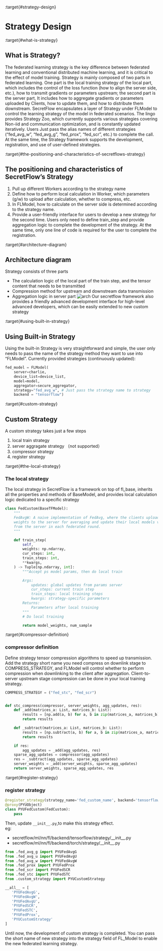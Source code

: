 :target{#strategy-design}

# Strategy Design

:target{#what-is-strategy}

## What is Strategy?

The federated learning strategy is the key difference between federated learning and conventional distributed machine learning, and it is critical to the effect of model training. Strategy is mainly composed of two parts in federated learning. One part is the local training strategy of the local part, which includes the control of the loss function (how to align the server side, etc.), how to transmit gradients or parameters upstream; the second part is the server part, It includes how to aggregate gradients or parameters uploaded by Clients, how to update them, and how to distribute them downstream.
SecretFlow encapsulates a layer of Strategy under FLModel to control the learning strategy of the model in federated scenarios. The lingo provides Strategy Zoo, which currently supports various strategies covering Non-iid and communication optimization, and is constantly updated iteratively. Users Just pass the alias names of different strategies (“fed\_avg\_w”, “fed\_avg\_g”, “fed\_prox”, “fed\_scr”, etc.) to complete the call. At the same time, the Strategy framework supports the development, registration, and use of user-defined strategies.

:target{#the-positioning-and-characteristics-of-secretflows-strategy}

## The positioning and characteristics of SecretFlow’s Strategy

1. Pull up different Workers according to the strategy name
2. Define how to perform local calculation in Worker, which parameters (g/w) to upload after calculation, whether to compress, etc.
3. In FLModel, how to calculate on the server side is determined according to the strategy name.
4. Provide a user-friendly interface for users to develop a new strategy for the second time. Users only need to define train\_step and provide aggregation logic to complete the development of the strategy. At the same time, only one line of code is required for the user to complete the registration.

:target{#architecture-diagram}

## Architecture diagram

Strategy consists of three parts

- The calculation logic of the local part of the train step, and the tensor content that needs to be transmitted
- Compression method for upstream and downstream data transmission
- Aggregation logic in server part
  ![arch](../../_assets/strategy_arc.jpg)
  Our secretflow framework also provides a friendly advanced development interface for high-level advanced developers, which can be easily extended to new custom strategy

:target{#using-built-in-strategy}

## Using Built-in Strategy

Using the built-in Strategy is very straightforward and simple, the user only needs to pass the name of the strategy method they want to use into “FLModel”.
Currently provided strategies (continuously updated):

```python
fed_model = FLModel(
    server=charlie,
    device_list=device_list,
    model=model,
    aggregator=secure_aggregator,
    strategy="fed_avg_w", # Just pass the strategy name to strategy
    backend = "tensorflow")
```

:target{#custom-strategy}

## Custom Strategy

A custom strategy takes just a few steps

1. local train strategy
2. server aggragate strategy （not supported）
3. compressor strategy
4. register strategy

:target{#the-local-strategy}

### The local strategy

The local strategy in SecretFlow is a framework on top of fl\_base, inherits all the properties and methods of BaseModel, and provides local calculation logic dedicated to a specific strategy

```python
class FedCustom(BaseTFModel):
    """
    FedAvgW: A naive implementation of FedAvg, where the clients upload their trained model
    weights to the server for averaging and update their local models via the aggregated weights
    from the server in each federated round.
    """

    def train_step(
        self,
        weights: np.ndarray,
        cur_steps: int,
        train_steps: int,
        **kwargs,
    ) -> Tuple[np.ndarray, int]:
        """Accept ps model params, then do local train

        Args:
            updates: global updates from params server
            cur_steps: current train step
            train_steps: local training steps
            kwargs: strategy-specific parameters
        Returns:
            Parameters after local training
        """
    	# Do local training

        return model_weights, num_sample
```

:target{#compressor-definition}

### compressor definition

Define strategy tensor compression algorithms to speed up transmission.
Add the strategy short name you need compress on downlink stage to COMPRESS\_STRATEGY, and FLModel will control whether to perform compression when downlinking to the client after aggregation.
Client-to-server upstream stage compression can be done in your local training strategy.

```python
COMPRESS_STRATEGY = ("fed_stc", "fed_scr")


def stc_compress(compressor, server_weights, agg_updates, res):
    def _add(matrices_a: List, matrices_b: List):
        results = [np.add(a, b) for a, b in zip(matrices_a, matrices_b)]
        return results

    def _subtract(matrices_a: List, matrices_b: List):
        results = [np.subtract(a, b) for a, b in zip(matrices_a, matrices_b)]
        return results

    if res:
        agg_updates = _add(agg_updates, res)
    sparse_agg_updates = compressor(agg_updates)
    res = _subtract(agg_updates, sparse_agg_updates)
    server_weights = _add(server_weights, sparse_agg_updates)
    return server_weights, sparse_agg_updates, res
```

:target{#register-strategy}

### register strategy

```python
@register_strategy(strategy_name='fed_custom_name', backend='tensorflow')
@proxy(PYUObject)
class PYUFedCustom(FedCustom):
    pass
```

Then, update `__init__.py`,to make this strategy effect.<br />eg:

- secretflow/ml/nn/fl/backend/tensorflow/strategy/\_\_init\_\_.py
- secretflow/ml/nn/fl/backend/torch/strategy/\_\_init\_\_.py

```python
from .fed_avg_g import PYUFedAvgG
from .fed_avg_u import PYUFedAvgU
from .fed_avg_w import PYUFedAvgW
from .fed_prox import PYUFedProx
from .fed_scr import PYUFedSCR
from .fed_stc import PYUFedSTC
from .custom_strategy import PYUCustomStrategy

__all__ = [
   'PYUFedAvgG',
   'PYUFedAvgW',
   'PYUFedAvgU',
   'PYUFedSCR',
   'PYUFedSTC',
   'PYUFedProx',
   'PYUCustomStrategy'
]
```

Until now, the development of custom strategy is completed. You can pass the short name of new strategy into the strategy field of FL\_Model to enable the new federated learning strategy.
